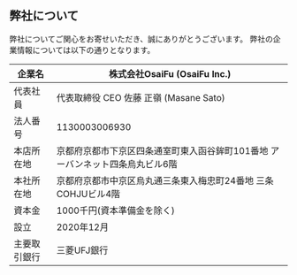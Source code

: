 ## 弊社について
弊社についてご関心をお寄せいただき、誠にありがとうございます。
弊社の企業情報については以下の通りとなります。

| 企業名       | 株式会社OsaiFu (OsaiFu Inc.)                                 |
| ------------ | ------------------------------------------------------------ |
| 代表社員     | 代表取締役 CEO 佐藤 正嶺 (Masane Sato)                         |
| 法人番号     | 1130003006930                                                |
| 本店所在地   | 京都府京都市下京区四条通室町東入函谷鉾町101番地 アーバンネット四条烏丸ビル6階 |
| 本社所在地   | 京都府京都市中京区烏丸通三条東入梅忠町24番地 三条COHJUビル4階 |
| 資本金       | 1000千円(資本準備金を除く)                                   |
| 設立         | 2020年12月                                                   |
| 主要取引銀行 | 三菱UFJ銀行 |
